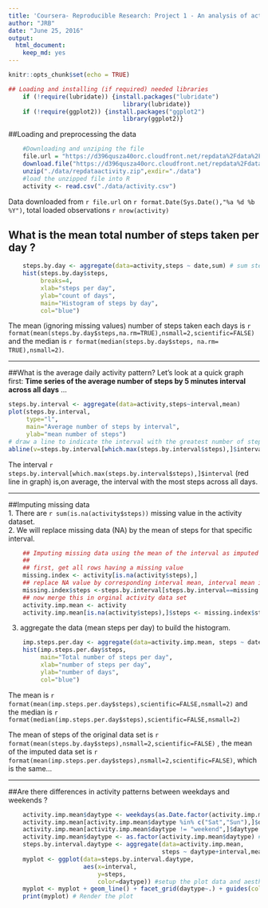 ```yaml
---
title: 'Coursera- Reproducible Research: Project 1 - An analysis of activity data'
author: "JRB"
date: "June 25, 2016"
output: 
  html_document: 
    keep_md: yes
---
```


```r
knitr::opts_chunk$set(echo = TRUE)
```
```r
## Loading and installing (if required) needed libraries
    if (!require(lubridate)) {install.packages("lubridate")
                                library(lubridate)}
    if (!require(ggplot2)) {install.packages("ggplot2")
                                library(ggplot2)}
```
  
##Loading and preprocessing the data 
```r
    #Downloading and unziping the file
    file.url = "https://d396qusza40orc.cloudfront.net/repdata%2Fdata%2Factivity.zip"
    download.file("https://d396qusza40orc.cloudfront.net/repdata%2Fdata%2Factivity.zip","./data/repdataactivity.zip",method="curl")
    unzip("./data/repdataactivity.zip",exdir="./data")
    #load the unzipped file into R
    activity <- read.csv("./data/activity.csv")
```
Data downloaded from ```r file.url ``` on ```r format.Date(Sys.Date(),"%a %d %b %Y") ```, 
total loaded observations ```r nrow(activity)```   

## What is the mean total number of steps taken per day ?  
```r
    steps.by.day <- aggregate(data=activity,steps ~ date,sum) # sum steps by date
    hist(steps.by.day$steps,
         breaks=4,
         xlab="steps per day",
         ylab="count of days",
         main="Histogram of steps by day",
         col="blue")
```

The mean (ignoring missing values) number of steps taken each days is
```r format(mean(steps.by.day$steps,na.rm=TRUE),nsmall=2,scientific=FALSE)``` and the median is ```r format(median(steps.by.day$steps, na.rm= TRUE),nsmall=2)```. 
  
***
  
##What is the average daily activity pattern? 
Let's look at a quick graph first: **Time series of the average number of steps by 5 minutes interval
across all days** ...  
```r
steps.by.interval <- aggregate(data=activity,steps~interval,mean)
plot(steps.by.interval,
     type="l",
     main="Average number of steps by interval",
     ylab="mean number of steps")
# draw a line to indicate the interval with the greatest number of steps
abline(v=steps.by.interval[which.max(steps.by.interval$steps),]$interval,col="red",lwd=3)
```
  
The interval ```r steps.by.interval[which.max(steps.by.interval$steps),]$interval``` (red line in graph) is,on average, the interval with the most steps across all days.
  
***
  
##Imputing missing data  
1. There are ```r sum(is.na(activity$steps))``` missing value in the activity dataset.   
2. We will replace missing data (NA) by the mean of steps for that specific interval.  
```r
    ## Imputing missing data using the mean of the interval as imputed data
    ## 
    ## first, get all rows having a missing value
    missing.index <- activity[is.na(activity$steps),]
    ## replace NA value by corresponding interval mean, interval mean is the steps value in steps.by.interval derived earlier
    missing.index$steps <-steps.by.interval[steps.by.interval==missing.index$interval,]$steps
    ## now merge this in orginal activity data set
    activity.imp.mean <- activity 
    activity.imp.mean[is.na(activity$steps),]$steps <- missing.index$steps
```  
 
3. aggregate the data (mean steps per day) to build the histogram.   

```r
    imp.steps.per.day <- aggregate(data=activity.imp.mean, steps ~ date,sum)
    hist(imp.steps.per.day$steps, 
         main="Total number of steps per day",
         xlab="number of steps per day",
         ylab="number of days", 
         col="blue")
```
  
The mean is ```r format(mean(imp.steps.per.day$steps),scientific=FALSE,nsmall=2) ``` and the median is ```r format(median(imp.steps.per.day$steps),scientific=FALSE,nsmall=2)```   

The mean of steps  of the original data set is
```r format(mean(steps.by.day$steps),nsmall=2,scientific=FALSE)``` ,
the mean of the imputed data set is
```r format(mean(imp.steps.per.day$steps),nsmall=2,scientific=FALSE)```,
which is the same...  
  
***
  
##Are there differences in activity patterns between weekdays and weekends ?
```r
    activity.imp.mean$daytype <- weekdays(as.Date.factor(activity.imp.mean$date),TRUE) #add the new variable daytype
    activity.imp.mean[activity.imp.mean$daytype %in% c("Sat","Sun"),]$daytype <- "weekend" 
    activity.imp.mean[activity.imp.mean$daytype != "weekend",]$daytype <- "weekday"
    activity.imp.mean$daytype <- as.factor(activity.imp.mean$daytype) #transform daytype to factor
    steps.by.interval.daytype <- aggregate(data=activity.imp.mean,
                                           steps ~ daytype+interval,mean) #calculate the mean across intervals and daytype
    myplot <- ggplot(data=steps.by.interval.daytype,
                     aes(x=interval,
                         y=steps,
                         color=daytype)) #setup the plot data and aesthetic
    myplot <- myplot + geom_line() + facet_grid(daytype~.) + guides(color=FALSE) #adds the geometry, create the panels and adjust the legend
    print(myplot) # Render the plot
```


